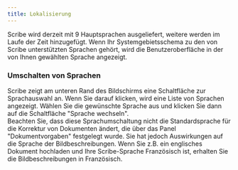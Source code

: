 ```yaml
---
title: Lokalisierung
---
```



Scribe wird derzeit mit 9 Hauptsprachen ausgeliefert, weitere werden im Laufe der Zeit hinzugefügt. Wenn Ihr Systemgebietsschema zu den von Scribe unterstützten Sprachen gehört, wird die Benutzeroberfläche in der von Ihnen gewählten Sprache angezeigt.

### Umschalten von Sprachen

Scribe zeigt am unteren Rand des Bildschirms eine Schaltfläche zur Sprachauswahl an. Wenn Sie darauf klicken, wird eine Liste von Sprachen angezeigt. Wählen Sie die gewünschte Sprache aus und klicken Sie dann auf die Schaltfläche "Sprache wechseln".  
Beachten Sie, dass diese Sprachumschaltung nicht die Standardsprache für die Korrektur von Dokumenten ändert, die über das Panel "Dokumentvorgaben" festgelegt wurde. Sie hat jedoch Auswirkungen auf die Sprache der Bildbeschreibungen. Wenn Sie z.B. ein englisches Dokument hochladen und Ihre Scribe-Sprache Französisch ist, erhalten Sie die Bildbeschreibungen in Französisch.

